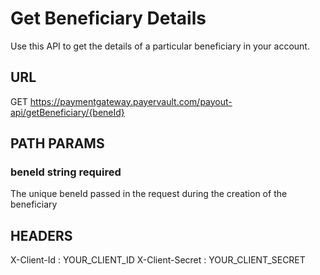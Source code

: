 # Get Beneficiary Details
Use this API to get the details of a particular beneficiary in your account.

## URL

GET   https://paymentgateway.payervault.com/payout-api/getBeneficiary/{beneId} 

## PATH PARAMS

### beneId string required

The unique beneId passed in the request during the creation of the beneficiary

## HEADERS
<Table>
        <TableBody>
            <TableRow>
                <TableHead>X-Client-Id :</TableHead>
                <TableCell>YOUR_CLIENT_ID</TableCell>
            </TableRow>
            <TableRow>
                <TableHead>X-Client-Secret :  </TableHead>
                <TableCell>YOUR_CLIENT_SECRET</TableCell>
            </TableRow>    
        </TableBody>
        </Table>